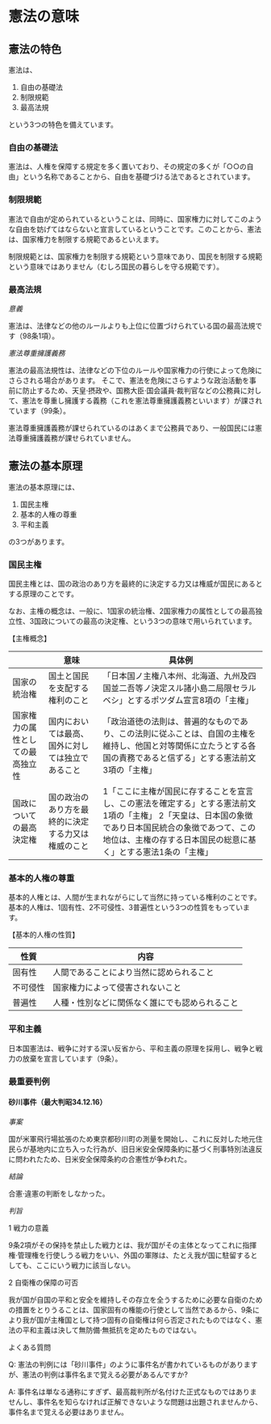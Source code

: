 
# 憲法の意味

## 憲法の特色

憲法は、

1. 自由の基礎法
2. 制限規範
3. 最高法規

という3つの特色を備えています。

### 自由の基礎法

憲法は、人権を保障する規定を多く置いており、その規定の多くが「○○の自由」という名称であることから、自由を基礎づける法であるとされています。

### 制限規範

憲法で自由が定められているということは、同時に、国家権力に対してこのような自由を妨げてはならないと宣言しているということです。このことから、憲法は、国家権力を制限する規範であるといえます。

<Callout type="info" emoji="ℹ️">
制限規範とは、国家権力を制限する規範という意味であり、国民を制限する規範という意味ではありません（むしろ国民の暮らしを守る規範です）。
</Callout>



### 最高法規

*意義*

憲法は、法律などの他のルールよりも上位に位置づけられている国の最高法規です（98条1項）。

*憲法尊重擁護義務*

憲法の最高法規性は、法律などの下位のルールや国家権力の行使によって危険にさらされる場合があります。
そこで、憲法を危険にさらすような政治活動を事前に防止するため、天皇·摂政や、国務大臣·国会議員·裁判官などの公務員に対して、憲法を尊重し擁護する義務（これを憲法尊重擁護義務といいます）が課されています（99条）。

<Callout type="info" emoji="ℹ️">
憲法尊重擁護義務が課せられているのはあくまで公務員であり、一般国民には憲法尊重擁護義務が課せられていません。
</Callout>



## 憲法の基本原理

憲法の基本原理には、

1. 国民主権
2. 基本的人権の尊重
3. 平和主義

の3つがあります。

### 国民主権

国民主権とは、国の政治のあり方を最終的に決定する力又は権威が国民にあるとする原理のことです。

なお、主権の概念は、一般に、1国家の統治権、2国家権力の属性としての最高独立性、3国政についての最高の決定権、という3つの意味で用いられています。

【主権概念】

|                     | 意味                                              | 具体例                                                                                           |
|---------------------|---------------------------------------------------|--------------------------------------------------------------------------------------------------|
| 国家の統治権        | 国土と国民を支配する権利のこと                  | 「日本国ノ主権八本州、北海道、九州及四国並二吾等ノ決定スル諸小島二局限セラルベシ」とするポツダム宣言8項の「主権」       |
| 国家権力の属性としての最高独立性 | 国内においては最高、国外に対しては独立であること | 「政治道徳の法則は、普遍的なものであり、この法則に従ふことは、自国の主権を維持し、他国と対等関係に立たうとする各国の責務であると信ずる」とする憲法前文3項の「主権」 |
| 国政についての最高決定権 | 国の政治のあり方を最終的に決定する力又は権威のこと | 1「ここに主権が国民に存することを宣言し、この憲法を確定する」とする憲法前文1項の「主権」 2「天皇は、日本国の象徴であり日本国民統合の象徴であつて、この地位は、主権の存する日本国民の総意に基く」とする憲法1条の「主権」 |

### 基本的人権の尊重

基本的人権とは、人間が生まれながらにして当然に持っている権利のことです。基本的人権は、1固有性、2不可侵性、3普遍性という3つの性質をもっています。

【基本的人権の性質】

| 性質  | 内容                          |
|---------|------------------------------------------------------------------|
| 固有性   | 人間であることにより当然に認められること                             |
| 不可侵性 | 国家権力によって侵害されないこと                                   |
| 普遍性   | 人種・性別などに関係なく誰にでも認められること                     |


### 平和主義

日本国憲法は、戦争に対する深い反省から、平和主義の原理を採用し、戦争と戦力の放棄を宣言しています（9条）。


### 最重要判例

#### 砂川事件（最大判昭34.12.16）

*事案*

国が米軍飛行場拡張のため東京都砂川町の測量を開始し、これに反対した地元住民らが基地内に立ち入った行為が、旧日米安全保障条約に基づく刑事特別法違反に問われたため、日米安全保障条約の合憲性が争われた。

*結論*

合憲·違憲の判断をしなかった。

*判旨*

1 戦力の意義

9条2項がその保持を禁止した戦力とは、我が国がその主体となってこれに指揮権·管理権を行使しうる戦力をいい、外国の軍隊は、たとえ我が国に駐留するとしても、ここにいう戦力に該当しない。

2 自衛権の保障の可否

我が国が自国の平和と安全を維持しその存立を全うするために必要な自衛のための措置をとりうることは、国家固有の権能の行使として当然であるから、9条により我が国が主権国として持つ固有の自衛権は何ら否定されたものではなく、憲法の平和主義は決して無防備·無抵抗を定めたものではない。

<Callout>
よくある質問

Q: 憲法の判例には「砂川事件」のように事件名が書かれているものがありますが、憲法の判例は事件名まで覚える必要があるんですか?

A: 事件名は単なる通称にすぎず、最高裁判所が名付けた正式なものではありませんし、事件名を知らなければ正解できないような問題は出題されませんから、事件名まで覚える必要はありません。
</Callout>

